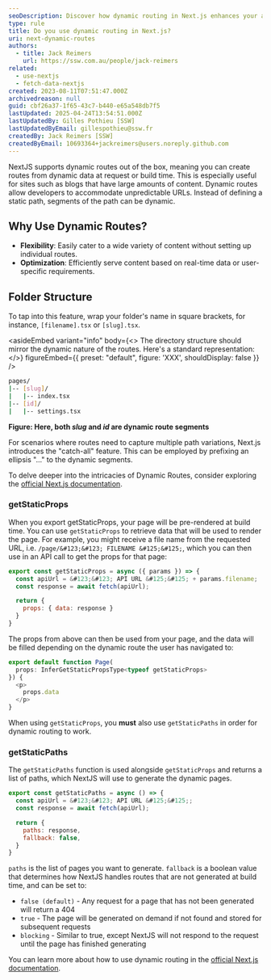 ```yaml
---
seoDescription: Discover how dynamic routing in Next.js enhances your application by enabling flexible, data-driven content delivery through dynamic paths and page generation.
type: rule
title: Do you use dynamic routing in Next.js?
uri: next-dynamic-routes
authors:
  - title: Jack Reimers
    url: https://ssw.com.au/people/jack-reimers
related:
  - use-nextjs
  - fetch-data-nextjs
created: 2023-08-11T07:51:47.000Z
archivedreason: null
guid: cbf26a37-1f65-43c7-b440-e65a548db7f5
lastUpdated: 2025-04-24T13:54:51.000Z
lastUpdatedBy: Gilles Pothieu [SSW]
lastUpdatedByEmail: gillespothieu@ssw.fr
createdBy: Jack Reimers [SSW]
createdByEmail: 10693364+jackreimers@users.noreply.github.com
---
```


NextJS supports dynamic routes out of the box, meaning you can create routes from dynamic data at request or build time. This is especially useful for sites such as blogs that have large amounts of content.
Dynamic routes allow developers to accommodate unpredictable URLs. Instead of defining a static path, segments of the path can be dynamic.

## Why Use Dynamic Routes?

* **Flexibility**: Easily cater to a wide variety of content without setting up individual routes.
* **Optimization**: Efficiently serve content based on real-time data or user-specific requirements.

## Folder Structure

To tap into this feature, wrap your folder's name in square brackets, for instance, `[filename].tsx` or `[slug].tsx`.

<asideEmbed
  variant="info"
  body={<>
    The directory structure should mirror the dynamic nature of the routes. Here's a standard representation:
  </>}
  figureEmbed={{
    preset: "default",
    figure: 'XXX',
    shouldDisplay: false
  }}
/>

```bash
pages/
|-- [slug]/
|   |-- index.tsx
|-- [id]/
|   |-- settings.tsx
```

**Figure: Here, both _slug_ and _id_ are dynamic route segments**

For scenarios where routes need to capture multiple path variations, Next.js introduces the "catch-all" feature. This can be employed by prefixing an ellipsis "..." to the dynamic segments.

To delve deeper into the intricacies of Dynamic Routes, consider exploring the [official Next.js documentation](https://nextjs.org/docs/pages/building-your-application/routing/dynamic-routes).

### getStaticProps

When you export getStaticProps, your page will be pre-rendered at build time. You can use `getStaticProps` to retrieve data that will be used to render the page.
For example, you might receive a file name from the requested URL, i.e. `/page/&#123;&#123; FILENAME &#125;&#125;`, which you can then use in an API call to get the props for that page:

```js
export const getStaticProps = async ({ params }) => {
  const apiUrl = &#123;&#123; API URL &#125;&#125; + params.filename;
  const response = await fetch(apiUrl);

  return {
    props: { data: response }
  }
}
```

The props from above can then be used from your page, and the data will be filled depending on the dynamic route the user has navigated to:

```js
export default function Page(
  props: InferGetStaticPropsType<typeof getStaticProps>
}) {
  <p>
    props.data
  </p>
}
```

When using `getStaticProps`, you **must** also use `getStaticPaths` in order for dynamic routing to work.

### getStaticPaths

The `getStaticPaths` function is used alongside `getStaticProps` and returns a list of paths, which NextJS will use to generate the dynamic pages.

```js
export const getStaticPaths = async () => {
  const apiUrl = &#123;&#123; API URL &#125;&#125;;
  const response = await fetch(apiUrl);

  return {
    paths: response,
    fallback: false,
  }
}
```

`paths` is the list of pages you want to generate.
`fallback` is a boolean value that determines how NextJS handles routes that are not generated at build time, and can be set to:

* `false (default)` - Any request for a page that has not been generated will return a 404
* `true` - The page will be generated on demand if not found and stored for subsequent requests
* `blocking` - Similar to true, except NextJS will not respond to the request until the page has finished generating

You can learn more about how to use dynamic routing in the [official Next.js documentation](https://nextjs.org/docs/pages/building-your-application/routing/dynamic-routes).
